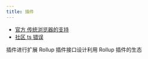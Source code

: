 ```yaml
---
title: 插件
---
```


- [官方 传统浏览器的支持](https://github.com/vitejs/vite/tree/main/packages/plugin-legacy)
- [社区 ts 错误](https://github.com/fi3ework/vite-plugin-checker)

插件进行扩展 Rollup 插件接口设计利用 Rollup 插件的生态
